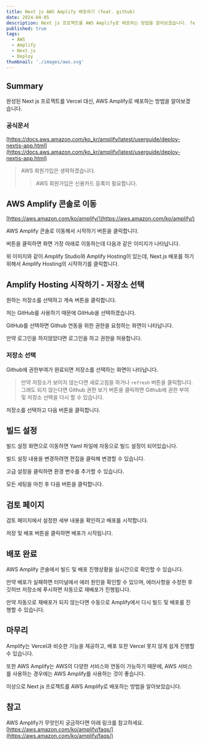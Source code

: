```yaml
---
title: Next js AWS Amplify 배포하기 (feat. github)
date: 2024-04-05
description: Next js 프로젝트를 AWS Amplify로 배포하는 방법을 알아보겠습니다. feat. github
published: true
tags:
  - AWS
  - Amplify
  - Next.js
  - Deploy
thumbnail: './images/aws.svg'
---
```


## Summary

완성된 Next js 프로젝트를 Vercel 대신, AWS Amplify로 배포하는 방법을 알아보겠습니다.

### 공식문서

[https://docs.aws.amazon.com/ko_kr/amplify/latest/userguide/deploy-nextjs-app.html](https://docs.aws.amazon.com/ko_kr/amplify/latest/userguide/deploy-nextjs-app.html)

> AWS 회원가입은 생략하겠습니다.
>
> > AWS 회원가입은 신용카드 등록이 필요합니다.

## AWS Amplify 콘솔로 이동

[https://aws.amazon.com/ko/amplify/](https://aws.amazon.com/ko/amplify/)

AWS Amplify 콘솔로 이동해서 시작하기 버튼을 클릭합니다.

버튼을 클릭하면 화면 가장 아래로 이동하는데 다음과 같은 이미지가 나타납니다.

<MDXImage src="./images/amplify-main.png" title="amplify 시작하기" />

위 이미지와 같이 Amplify Studio와 Amplify Hosting이 있는데, Next.js 배포를 하기위해서 Amplify Hosting의 시작하기를 클릭합니다.

## Amplify Hosting 시작하기 - 저장소 선택

<MDXImage src="./images/amplify-start.png" title="amplify 저장소 선택" />

원하는 저장소를 선택하고 계속 버튼을 클릭합니다.

저는 GitHub를 사용하기 때문에 GitHub을 선택하겠습니다.

GitHub를 선택하면 Github 연동을 위한 권한을 요청하는 화면이 나타납니다.

만약 로그인을 하지않았다면 로그인을 하고 권한을 허용합니다.

### 저장소 선택

Github에 권한부여가 완료되면 저장소를 선택하는 화면이 나타납니다.

<MDXImage src="./images/amplify-repo.png" title="amplify 저장소 선택" />

> 만약 저장소가 보이지 않는다면 새로고침을 하거나 `refresh` 버튼을 클릭합니다.
> 그래도 되지 않는다면 Github 권한 보기 버튼을 클릭하면 Github에 권한 부여 및 저장소 선택을 다시 할 수 있습니다.

저장소를 선택하고 다음 버튼을 클릭합니다.

## 빌드 설정

빌드 설정 화면으로 이동하면 Yaml 파일에 자동으로 빌드 설정이 되어있습니다.

빌드 설정 내용을 변경하려면 편집을 클릭해 변경할 수 있습니다.

고급 설정을 클릭하면 환경 변수를 추가할 수 있습니다.

모든 세팅을 마친 후 다음 버튼을 클릭합니다.

## 검토 페이지

검토 페이지에서 설정한 세부 내용을 확인하고 배포를 시작합니다.

저장 및 배포 버튼을 클릭하면 배포가 시작됩니다.

## 배포 완료

AWS Amplify 콘솔에서 빌드 및 배포 진행상황을 실시간으로 확인할 수 있습니다.

만약 배포가 실패하면 터미널에서 에러 원인을 확인할 수 있으며, 에러사항을 수정한 후 깃허브 저장소에 푸시하면 자동으로 재배포가 진행됩니다.

만약 자동으로 재배포가 되지 않는다면 수동으로 Amplify에서 다시 빌드 및 배포를 진행할 수 있습니다.

## 마무리

Amplify는 Vercel과 비슷한 기능을 제공하고, 배포 또한 Vercel 못지 않게 쉽게 진행할 수 있습니다.

또한 AWS Amplify는 AWS의 다양한 서비스와 연동이 가능하기 때문에, AWS 서비스를 사용하는 경우에는 AWS Amplify를 사용하는 것이 좋습니다.

이상으로 Next js 프로젝트를 AWS Amplify로 배포하는 방법을 알아보았습니다.

## 참고

AWS Amplify가 무엇인지 궁금하다면 아래 링크를 참고하세요.
[https://aws.amazon.com/ko/amplify/faqs/](https://aws.amazon.com/ko/amplify/faqs/)
